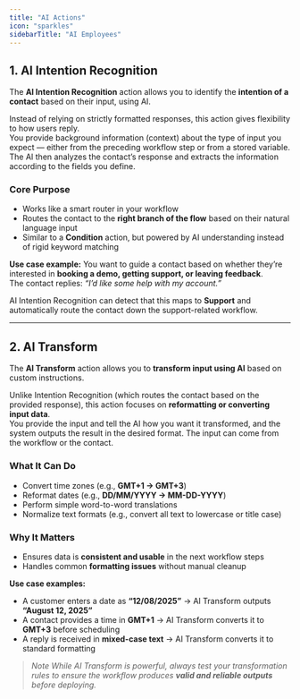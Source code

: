 ```yaml
---
title: "AI Actions"
icon: "sparkles"
sidebarTitle: "AI Employees"
---
```


## 1.  AI Intention Recognition

The **AI Intention Recognition** action allows you to identify the **intention of a contact** based on their input, using AI.

Instead of relying on strictly formatted responses, this action gives flexibility to how users reply.\
You provide background information (context) about the type of input you expect — either from the preceding workflow step or from a stored variable.\
The AI then analyzes the contact’s response and extracts the information according to the fields you define.

### Core Purpose

- Works like a smart router in your workflow
- Routes the contact to the **right branch of the flow** based on their natural language input
- Similar to a **Condition** action, but powered by AI understanding instead of rigid keyword matching

**Use case example:**
You want to guide a contact based on whether they’re interested in **booking a demo, getting support, or leaving feedback**.\
The contact replies: _“I’d like some help with my account.”_

AI Intention Recognition can detect that this maps to **Support** and automatically route the contact down the support-related workflow.

---

## 2.  AI Transform

The **AI Transform** action allows you to **transform input using AI** based on custom instructions.

Unlike Intention Recognition (which routes the contact based on the provided response), this action focuses on **reformatting or converting input data**.\
You provide the input and tell the AI how you want it transformed, and the system outputs the result in the desired format. The input can come from the workflow or the contact.

### What It Can Do

- Convert time zones (e.g., **GMT+1 → GMT+3**)
- Reformat dates (e.g., **DD/MM/YYYY → MM-DD-YYYY**)
- Perform simple word-to-word translations
- Normalize text formats (e.g., convert all text to lowercase or title case)

### Why It Matters

- Ensures data is **consistent and usable** in the next workflow steps
- Handles common **formatting issues** without manual cleanup

**Use case examples:**

- A customer enters a date as **“12/08/2025”** → AI Transform outputs **“August 12, 2025”**
- A contact provides a time in **GMT+1** → AI Transform converts it to **GMT+3** before scheduling
- A reply is received in **mixed-case text** → AI Transform converts it to standard formatting

> _Note_
_While AI Transform is powerful, always test your transformation rules to ensure the workflow produces **valid and reliable outputs** before deploying._